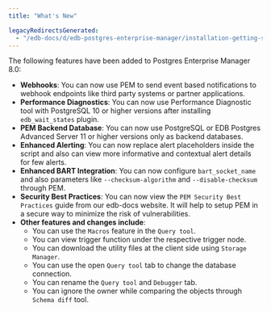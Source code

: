 ```yaml
---
title: "What's New"

legacyRedirectsGenerated:
  - "/edb-docs/d/edb-postgres-enterprise-manager/installation-getting-started/linux-installation-guide/8.0/whats_new.html"
---
```


The following features have been added to Postgres Enterprise Manager 8.0:

-   **Webhooks**: You can now use PEM to send event based notifications to webhook endpoints like third party systems or partner applications.
-   **Performance Diagnostics**: You can now use Performance Diagnostic tool with PostgreSQL 10 or higher versions after installing `edb_wait_states` plugin.
-   **PEM Backend Database**: You can now use PostgreSQL or EDB Postgres Advanced Server 11 or higher versions only as backend databases.
-   **Enhanced Alerting**: You can now replace alert placeholders inside the script and also can view more informative and contextual alert details for few alerts.
-   **Enhanced BART Integration**: You can now configure `bart_socket_name` and also parameters like `--checksum-algorithm` and `--disable-checksum` through PEM.
-   **Security Best Practices**: You can now view the `PEM Security Best Practices` guide from our edb-docs website. It will help to setup PEM in a secure way to minimize the risk of vulnerabilities.
-   **Other features and changes include**:
    -   You can use the `Macros` feature in the `Query tool`.
    -   You can view trigger function under the respective trigger node.
    -   You can download the utility files at the client side using `Storage Manager`.
    -   You can use the open `Query tool` tab to change the database connection.
    -   You can rename the `Query tool` and `Debugger` tab.
    -   You can ignore the owner while comparing the objects through `Schema diff` tool.

